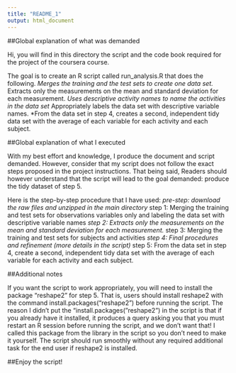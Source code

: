 ```yaml
---
title: "README_1"
output: html_document
---
```


##Global explanation of what was demanded

Hi, you will find in this directory the script and the code book required for the project of the coursera course.

The goal is to create an R script called run_analysis.R that does the following. 
*Merges the training and the test sets to create one data set.
*Extracts only the measurements on the mean and standard deviation for each measurement. 
*Uses descriptive activity names to name the activities in the data set
*Appropriately labels the data set with descriptive variable names. 
*From the data set in step 4, creates a second, independent tidy data set with the average of each variable for each activity and each subject.

##Global explanation of what I executed

With my best effort and knowledge, I produce the document and script demanded. However, consider that my
script does not follow the exact steps proposed in the project instructions. That being said,
Readers should however understand that the script will lead to the goal demanded: produce the tidy dataset of step 5.

Here is the step-by-step procedure that I have used:
*pre-step: download the raw files and unzipped in the main directory
*step 1: Merging the training and test sets for observations variables only and labeling the data set with descriptive variable names
*step 2: Extracts only the measurements on the mean and standard deviation for each measurement.
*step 3: Merging the training and test sets for subjects and activities
*step 4: Final procedures and refinement (more details in the script)
*step 5: From the data set in step 4, create a second, independent tidy data set with the average of each variable for each activity and each subject.

##Additional notes

If you want the script to work appropriately, you will need to install the package "reshape2" for step 5.
That is, users should install reshape2 with the command install.packages("reshape2") before running the script.
The reason I didn't put the "install.packages("reshape2") in the script is that if you already have it installed, 
it produces a query asking you that you must restart an R session before running the script, and we don't
want that! I called this package from the library in the script so you don't need to make it yourself.
The script should run smoothly without any required additional task for the end user if reshape2
is installed.

##Enjoy the script!
